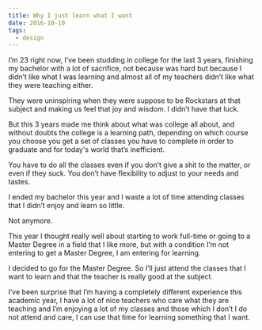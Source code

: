 ```yaml
---
title: Why I just learn what I want
date: 2016-10-10
tags:
  - design
---
```


I’m 23 right now, I’ve been studding in college for the last 3 years, finishing my bachelor with a lot of sacrifice, not because was hard but because I didn’t like what I was learning and almost all of my teachers didn’t like what they were teaching either.

They were uninspiring when they were suppose to be Rockstars at that subject and making us feel that joy and wisdom. I didn’t have that luck.

But this 3 years made me think about what was college all about, and without doubts the college is a learning path, depending on which course you choose you get a set of classes you have to complete in order to graduate and for today's world that’s inefficient.

You have to do all the classes even if you don’t give a shit to the matter, or even if they suck. You don’t have flexibility to adjust to your needs and tastes.

I ended my bachelor this year and I waste a lot of time attending classes that I didn’t enjoy and learn so little.

Not anymore.

This year I thought really well about starting to work full-time or going to a Master Degree in a field that I like more, but with a condition I’m not entering to get a Master Degree, I am entering for learning.

I decided to go for the Master Degree. So I’ll just attend the classes that I want to learn and that the teacher is really good at the subject.

I’ve been surprise that I’m having a completely different experience this academic year, I have a lot of nice teachers who care what they are teaching and I’m enjoying a lot of my classes and those which I don’t I do not attend and care, I can use that time for learning something that I want.
